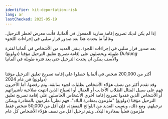 ```yaml
---
identifier: kit-deportation-risk
lang: ar
lastChecked: 2025-05-19
---
```

ﺇﺫﺍ ﻟﻢ ﻳﻜﻦ ﻟﺪﻳﻚ ﺗﺼﺮﻳﺢ ﺇﻗﺎﻣﺔ ﺳﺎﺭية ﺍﻟﻤﻔﻌﻮﻝ ﻓﻲ ﺃﻟﻤﺎﻧﻴﺎ، ﻓﺄﻧﺖ ﻣﻌﺮﺽ ﻟﺨﻄﺮ ﺍﻟﺘﺮﺣﻴﻞ. ﻭﻏﺎﻟﺒﺎً ﻣﺎ ﻳﺤﺪﺙ ﻫﺬﺍ ﺑﻌﺪ ﺻﺪﻭﺭ ﻗﺮﺍﺭ ﺳﻠﺒﻲ ﻓﻲ ﺇﺟﺮﺍﺀﺍﺕ ﺍﻟﻠﺠﻮﺀ

<BlockBox identifier="decision">
    <Block identifier="decision" collection="flyers"/>
</BlockBox>

ﺑﻌﺪ ﺻﺪﻭﺭ ﻗﺮﺍﺭ ﺳﻠﺒﻲ ﻓﻲ ﺇﺟﺮﺍﺀﺍﺕ ﺍﻟﻠﺠﻮﺀ، ﻳﺒﻘﻰ ﺍﻟﻌﺪﻳﺪ ﻣﻦ ﺍﻷﺷﺨﺎﺹ ﻓﻲ ﺃﻟﻤﺎﻧﻴﺎ ﻟﻔﺘﺮﺓ ﻃﻮﻳﻠﺔ ﻭﻳﺤﺼﻠﻮﻥ ﻋﻠﻰ ﺇﻗﺎﻣﺔ تصريح تعليق الترحيل مؤقتا (دولونغ)
*Duldung* <br/>
ﻭﻟلأسف يمكن ان يحدث الترحيل ﺣﺘﻰ ﺑﻌﺪ ﻓﺘﺮﺓ ﻃﻮﻳﻠﺔ ﻓﻲ ﺃﻟﻤﺎﻧﻴﺎ

<BlockBox identifier="prevent-deportation">
    <Block identifier="deportation-danger" />
</BlockBox>

<br/> أكثر ﻣﻦ 200,000 ﺷﺨﺺ ﻓﻲ ﺃﻟﻤﺎﻧﻴﺎ حصلوا علي ﺇﻗﺎﻣﺔ تصريح تعليق الترحيل مؤقتا (دولونغ) ﻓﻲ ﻋﺎﻡ
2024
<br/> ﻭﻗﺪ ﺗﻘﺪﻡ ﺃﻛﺜﺮ ﻣﻦ ﻧﺼﻒ ﻫﺆﻻﺀ ﺍﻷﺷﺨﺎﺹ ﺑﻄﻠﺒﺎﺕ ﻟﺠﻮﺀ ﺳﺎﺑﻘﺔ، ﻭﺗﻢ ﺭﻓﻀﻬﺎ. ﺃﻣﺎ ﺍﻵﺧﺮﻭﻥ ﻓﻬﻢ ﻋﻠﻰ ﺳﺒﻴﻞ ﺍﻟﻤﺜﺎﻝ ﺍﻟﻄﻼﺏ ﺍﻷﺟﺎﻧﺐ ﺃﻭ ﺍﻟﻌﻤﺎﻝ ﺃﻭ ﺍﻟﺴﻴﺎﺡ ﺍﻟﺬﻳﻦ ﺍﻧﺘﻬﺖ ﺻﻼﺣﻴﺔ ﺗﺄﺷﻴﺮﺍﺗﻬﻢ ﺃﻭ ﺍﻷﺷﺨﺎﺹ ﺍﻟﺬﻳﻦ ﻓﻘﺪﻭﺍ ﺗﺼﺮﻳﺢ ﺇﻗﺎﻣﺔ ﺁﺧﺮي
ﺍﻷﺷﺨﺎﺹ الحاصلين علي ﺇﻗﺎﻣﺔ تصريح تعليق الترحيل مؤقتا (دولونغ) "ﻣﻠﺰﻣﻮﻥ ﺑﻤﻐﺎﺩﺭﺓ ﺍﻟﺒﻼﺩ"، ﻓﻬﻢ ﻧﻈﺮﻳﺎً ﻣﻠﺰﻣﻮﻥ ﺑﺎﻟﻤﻐﺎﺩﺭﺓ ﻭﻳﻤﻜﻦ ﺗﺮﺣﻴﻠﻬﻢ. ﻭﻣﻊ ﺫﻟﻚ، ﻭﺑﺴﺒﺐ ﺍﻟﻌﺪﻳﺪ ﻣﻦ ﺍﻟﻠﻮﺍﺋﺢ ﺍﻟﻤﻌﻘﺪﺓ، ﻓﺈﻥ ﺃﻗﻞ ﻣﻦ 50,000 ﺷﺨﺺ ﻓﻘﻂ ﻣﻠﺰﻣﻮﻥ ﻓﻌﻠﻴﺎً ﺑﻤﻐﺎﺩﺭﺓ ﺍﻟﺒﻼﺩ. ﻭﻳﺘﻢ ﺗﺮﺣﻴﻞ ﺃﻗﻞ ﻣﻦ ﻧﺼﻒ ﻫﺆﻻﺀ ﺍﻷﺷﺨﺎﺹ ﻛﻞ ﻋﺎﻡ

<BlockBox identifier="duldung">
    <Block identifier="duldung" collection="flyers" />
</BlockBox>

